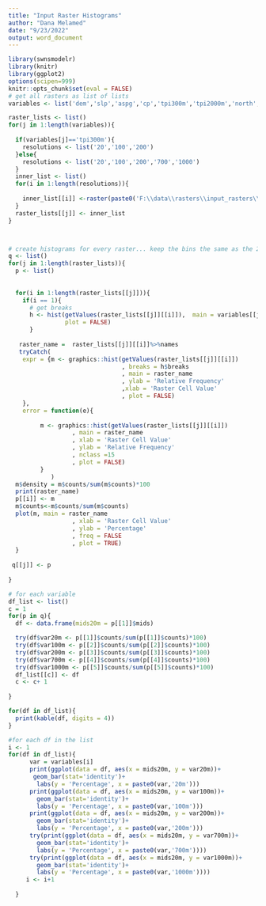 ```yaml
---
title: "Input Raster Histograms"
author: "Dana Melamed"
date: "9/23/2022"
output: word_document
---
```


```r
library(swnsmodelr)
library(knitr)
library(ggplot2)
options(scipen=999)
knitr::opts_chunk$set(eval = FALSE)
# get all rasters as list of lists
variables <- list('dem','slp','aspg','cp','tpi300m','tpi2000m','north','east')

raster_lists <- list()
for(j in 1:length(variables)){
  
  if(variables[j]=='tpi300m'){
    resolutions <- list('20','100','200')
  }else{
    resolutions <- list('20','100','200','700','1000')
  }
  inner_list <- list()
  for(i in 1:length(resolutions)){
   
    inner_list[[i]] <-raster(paste0('F:\\data\\rasters\\input_rasters\\',variables[j],resolutions[i],'m.tif'))
  }
  raster_lists[[j]] <- inner_list
}



# create histograms for every raster... keep the bins the same as the 20m resolution raster
q <- list()
for(j in 1:length(raster_lists)){ 
  p <- list()
  
  
  for(i in 1:length(raster_lists[[j]])){
    if(i == 1){
      # get breaks
      h <- hist(getValues(raster_lists[[j]][[i]]),  main = variables[[j]], nclass = 15,
                plot = FALSE)
      }
    
   raster_name =  raster_lists[[j]][[i]]%>%names
   tryCatch(
    expr = {m <- graphics::hist(getValues(raster_lists[[j]][[i]])
                                , breaks = h$breaks
                                , main = raster_name
                                , ylab = 'Relative Frequency'
                                ,xlab = 'Raster Cell Value'
                                , plot = FALSE)
    },
    error = function(e){ 
     
         m <- graphics::hist(getValues(raster_lists[[j]][[i]])
                  , main = raster_name
                  , xlab = 'Raster Cell Value'
                  , ylab = 'Relative Frequency'        
                  , nclass =15
                  , plot = FALSE)
         }
            )
  m$density = m$counts/sum(m$counts)*100
  print(raster_name) 
  p[[i]] <- m
  m$counts<-m$counts/sum(m$counts)
  plot(m, main = raster_name
                  , xlab = 'Raster Cell Value'
                  , ylab = 'Percentage'
                  , freq = FALSE
                  , plot = TRUE)
  }
  
 q[[j]] <- p   
 
}


```

```r
# for each variable
df_list <- list()
c = 1
for(p in q){
  df <- data.frame(mids20m = p[[1]]$mids)

  try(df$var20m <- p[[1]]$counts/sum(p[[1]]$counts)*100)
  try(df$var100m <- p[[2]]$counts/sum(p[[2]]$counts)*100)
  try(df$var200m <- p[[3]]$counts/sum(p[[3]]$counts)*100)
  try(df$var700m <- p[[4]]$counts/sum(p[[4]]$counts)*100)
  try(df$var1000m <- p[[5]]$counts/sum(p[[5]]$counts)*100)
  df_list[[c]] <- df
  c <- c+ 1
  
}

for(df in df_list){
  print(kable(df, digits = 4))
}


```

```r
#for each df in the list
i <- 1
for(df in df_list){
      var = variables[i]
      print(ggplot(data = df, aes(x = mids20m, y = var20m))+
       geom_bar(stat='identity')+
        labs(y = 'Percentage', x = paste0(var,'20m')))
      print(ggplot(data = df, aes(x = mids20m, y = var100m))+
        geom_bar(stat='identity')+
        labs(y = 'Percentage', x = paste0(var,'100m')))
      print(ggplot(data = df, aes(x = mids20m, y = var200m))+
        geom_bar(stat='identity')+
        labs(y = 'Percentage', x = paste0(var,'200m')))
      try(print(ggplot(data = df, aes(x = mids20m, y = var700m))+
        geom_bar(stat='identity')+
        labs(y = 'Percentage', x = paste0(var,'700m'))))
      try(print(ggplot(data = df, aes(x = mids20m, y = var1000m))+
        geom_bar(stat='identity')+
        labs(y = 'Percentage', x = paste0(var,'1000m'))))
     i <- i+1
  
  }


```
